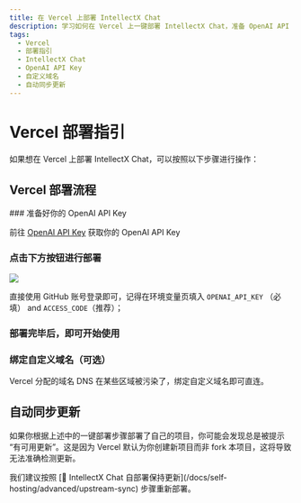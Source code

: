```yaml
---
title: 在 Vercel 上部署 IntellectX Chat
description: 学习如何在 Vercel 上一键部署 IntellectX Chat，准备 OpenAI API Key，点击按钮进行部署，绑定自定义域名，自动同步更新等。
tags:
  - Vercel
  - 部署指引
  - IntellectX Chat
  - OpenAI API Key
  - 自定义域名
  - 自动同步更新
---
```


# Vercel 部署指引

如果想在 Vercel 上部署 IntellectX Chat，可以按照以下步骤进行操作：

## Vercel 部署流程

<Steps>
  ### 准备好你的 OpenAI API Key

前往 [OpenAI API Key](https://platform.openai.com/account/api-keys) 获取你的 OpenAI API Key

### 点击下方按钮进行部署

[![][deploy-button-image]][deploy-link]

直接使用 GitHub 账号登录即可，记得在环境变量页填入 `OPENAI_API_KEY` （必填） and `ACCESS_CODE`（推荐）；

### 部署完毕后，即可开始使用

### 绑定自定义域名（可选）

Vercel 分配的域名 DNS 在某些区域被污染了，绑定自定义域名即可直连。

</Steps>

## 自动同步更新

如果你根据上述中的一键部署步骤部署了自己的项目，你可能会发现总是被提示 “有可用更新”。这是因为 Vercel 默认为你创建新项目而非 fork 本项目，这将导致无法准确检测更新。

<Callout>
  我们建议按照 [📘 IntellectX Chat 自部署保持更新](/docs/self-hosting/advanced/upstream-sync)
  步骤重新部署。
</Callout>

[deploy-button-image]: https://vercel.com/button
[deploy-link]: https://vercel.com/new/clone?repository-url=https%3A%2F%2Fgithub.com%2Flobehub%2Flobe-chat&env=OPENAI_API_KEY,ACCESS_CODE&envDescription=Find%20your%20OpenAI%20API%20Key%20by%20click%20the%20right%20Learn%20More%20button.%20%7C%20Access%20Code%20can%20protect%20your%20website&envLink=https%3A%2F%2Fplatform.openai.com%2Faccount%2Fapi-keys&project-name=lobe-chat&repository-name=lobe-chat
